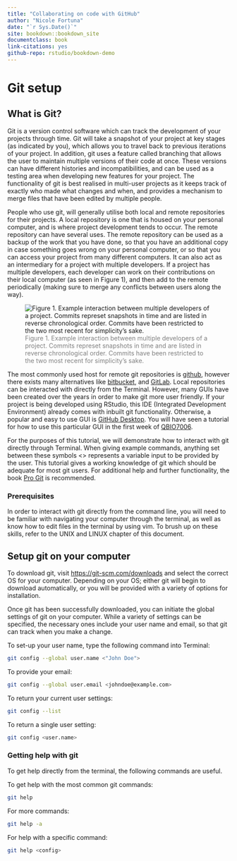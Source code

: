 ```yaml
--- 
title: "Collaborating on code with GitHub"
author: "Nicole Fortuna"
date: "`r Sys.Date()`"
site: bookdown::bookdown_site
documentclass: book
link-citations: yes
github-repo: rstudio/bookdown-demo
---
```


# Git setup


## What is Git?
Git is a version control software which can track the development of your projects through time. Git will take a snapshot of your project at key stages (as indicated by you), which allows you to travel back to previous iterations of your project. In addition, git uses a feature called branching that allows the user to maintain multiple versions of their code at once. These versions can have different histories and incompatibilities, and can be used as a testing area when developing new features for your project. The functionality of git is best realised in multi-user projects as it keeps track of exactly who made what changes and when, and provides a mechanism to merge files that have been edited by multiple people. 

People who use git, will generally utilise both local and remote repositories for their projects. A local repository is one that is housed on your personal computer, and is where project development tends to occur. The remote repository can have several uses. The remote repository can be used as a backup of the work that you have done, so that you have an additional copy in case something goes wrong on your personal computer, or so that you can access your project from many different computers. It can also act as an intermediary for a project with multiple developers. If a project has multiple developers, each developer can work on their contributions on their local computer (as seen in Figure 1), and then add to the remote periodically (making sure to merge any conflicts between users along the way).

![<font color = "grey">Figure 1. Example interaction between multiple developers of a project. Commits represet snapshots in time and are listed in reverse chronological order. Commits have been restricted to the two most recent for simplicity's sake. </font>](pics/gitFigures2.jpg)

The most commonly used host for remote git repositories is [github](http://www.github.com), however there exists many alternatives like [bitbucket](htt://https://bitbucket.org/), and [GitLab](https://about.gitlab.com/). Local repositories can be interacted with directly from the Terminal. However, many GUIs have been created over the years in order to make git more user friendly. If your project is being developed using RStudio, this IDE (Integrated Development Environment) already comes with inbuilt git functionality. Otherwise, a popular and easy to use GUI is [GitHub Desktop](http://https://desktop.github.com/). You will have seen a tutorial for how to use this particular GUI in the first week of [QBIO7006](https://shire.science.uq.edu.au/QBIOL/QBIO7006/docs/week1.html).

For the purposes of this tutorial, we will demonstrate how to interact with git directly through Terminal. When giving example commands, anything set between these symbols <> represents a variable input to be provided by the user. This tutorial gives a working knowledge of git which should be adequate for most git users. For additional help and further functionality, the book [Pro Git](https://git-scm.com/book/en/v2) is recommended.

### Prerequisites
In order to interact with git directly from the command line, you will need to be familiar with navigating your computer through the terminal, as well as know how to edit files in the terminal by using vim. To brush up on these skills, refer to the UNIX and LINUX chapter of this document.

## Setup git on your computer
To download git, visit [https://git-scm.com/downloads](https://git-scm.com/downloads) and select the correct OS for your computer. Depending on your OS; either git will begin to download automatically, or you will be provided with a variety of options for installation.

Once git has been successfully downloaded, you can initiate the global settings of git on your computer. While a variety of settings can be specified, the necessary ones include your user name and email, so that git can track when you make a change.

To set-up your user name, type the following command into Terminal:
```bash
git config --global user.name <"John Doe">
```

To provide your email:
```bash
git config --global user.email <johndoe@example.com>
```

To return your current user settings:
```bash
git config --list
```

To return a single user setting:
```bash
git config <user.name>
```

### Getting help with git
To get help directly from the terminal, the following commands are useful.

To get help with the most common git commands:
```bash
git help
```

For more commands:
```bash
git help -a
```

For help with a specific command:
```bash
git help <config>
```